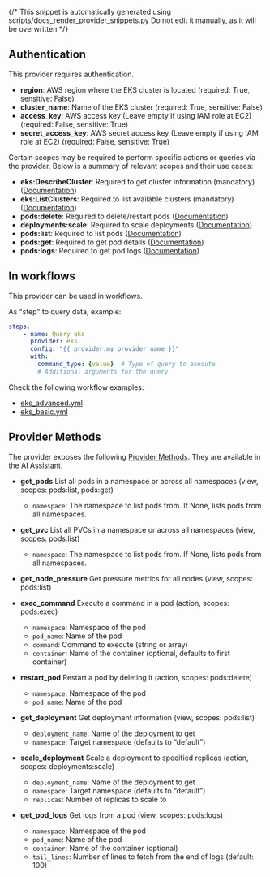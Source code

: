 {/* This snippet is automatically generated using scripts/docs_render_provider_snippets.py 
Do not edit it manually, as it will be overwritten */}

## Authentication
This provider requires authentication.
- **region**: AWS region where the EKS cluster is located (required: True, sensitive: False)
- **cluster_name**: Name of the EKS cluster (required: True, sensitive: False)
- **access_key**: AWS access key (Leave empty if using IAM role at EC2) (required: False, sensitive: True)
- **secret_access_key**: AWS secret access key (Leave empty if using IAM role at EC2) (required: False, sensitive: True)

Certain scopes may be required to perform specific actions or queries via the provider. Below is a summary of relevant scopes and their use cases:
- **eks:DescribeCluster**: Required to get cluster information (mandatory) ([Documentation](https://docs.aws.amazon.com/eks/latest/APIReference/API_DescribeCluster.html))
- **eks:ListClusters**: Required to list available clusters (mandatory) ([Documentation](https://docs.aws.amazon.com/eks/latest/APIReference/API_ListClusters.html))
- **pods:delete**: Required to delete/restart pods  ([Documentation](https://kubernetes.io/docs/reference/access-authn-authz/rbac/))
- **deployments:scale**: Required to scale deployments  ([Documentation](https://kubernetes.io/docs/reference/access-authn-authz/rbac/))
- **pods:list**: Required to list pods  ([Documentation](https://kubernetes.io/docs/reference/access-authn-authz/rbac/))
- **pods:get**: Required to get pod details  ([Documentation](https://kubernetes.io/docs/reference/access-authn-authz/rbac/))
- **pods:logs**: Required to get pod logs  ([Documentation](https://kubernetes.io/docs/reference/access-authn-authz/rbac/))



## In workflows

This provider can be used in workflows.


As "step" to query data, example:
```yaml
steps:
    - name: Query eks
      provider: eks
      config: "{{ provider.my_provider_name }}"
      with:
        command_type: {value}  # Type of query to execute
        # Additional arguments for the query
```





Check the following workflow examples:
- [eks_advanced.yml](https://github.com/keephq/keep/blob/main/examples/workflows/eks_advanced.yml)
- [eks_basic.yml](https://github.com/keephq/keep/blob/main/examples/workflows/eks_basic.yml)


## Provider Methods
The provider exposes the following [Provider Methods](/providers/provider-methods#via-ai-assistant). They are available in the [AI Assistant](/overview/ai-incident-assistant).

- **get_pods** List all pods in a namespace or across all namespaces (view, scopes: pods:list, pods:get)

    - `namespace`: The namespace to list pods from. If None, lists pods from all namespaces.
- **get_pvc** List all PVCs in a namespace or across all namespaces (view, scopes: pods:list)

    - `namespace`: The namespace to list pods from. If None, lists pods from all namespaces.
- **get_node_pressure** Get pressure metrics for all nodes (view, scopes: pods:list)

- **exec_command** Execute a command in a pod (action, scopes: pods:exec)

    - `namespace`: Namespace of the pod
    - `pod_name`: Name of the pod
    - `command`: Command to execute (string or array)
    - `container`: Name of the container (optional, defaults to first container)
- **restart_pod** Restart a pod by deleting it (action, scopes: pods:delete)

    - `namespace`: Namespace of the pod
    - `pod_name`: Name of the pod
- **get_deployment** Get deployment information (view, scopes: pods:list)

    - `deployment_name`: Name of the deployment to get
    - `namespace`: Target namespace (defaults to “default”)
- **scale_deployment** Scale a deployment to specified replicas (action, scopes: deployments:scale)

    - `deployment_name`: Name of the deployment to get
    - `namespace`: Target namespace (defaults to “default”)
    - `replicas`: Number of replicas to scale to
- **get_pod_logs** Get logs from a pod (view, scopes: pods:logs)

    - `namespace`: Namespace of the pod
    - `pod_name`: Name of the pod
    - `container`: Name of the container (optional)
    - `tail_lines`: Number of lines to fetch from the end of logs (default: 100)
